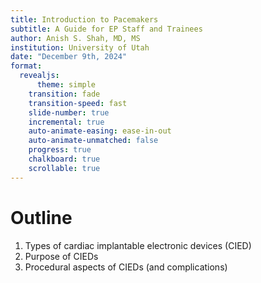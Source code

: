 ```yaml
---
title: Introduction to Pacemakers
subtitle: A Guide for EP Staff and Trainees
author: Anish S. Shah, MD, MS
institution: University of Utah
date: "December 9th, 2024"
format:
  revealjs:
	  theme: simple
    transition: fade
    transition-speed: fast
    slide-number: true
    incremental: true
    auto-animate-easing: ease-in-out
    auto-animate-unmatched: false
    progress: true
    chalkboard: true
    scrollable: true
---
```


# Outline

1. Types of cardiac implantable electronic devices (CIED)
1. Purpose of CIEDs
1. Procedural aspects of CIEDs (and complications)
